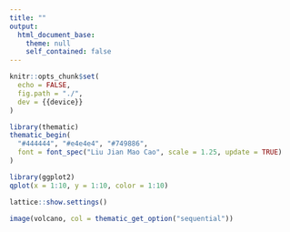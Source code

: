 ```yaml
---
title: ""
output: 
  html_document_base:
    theme: null
    self_contained: false
---
```


```r
knitr::opts_chunk$set(
  echo = FALSE,
  fig.path = "./",
  dev = {{device}}
)
```


```r
library(thematic)
thematic_begin(
  "#444444", "#e4e4e4", "#749886", 
  font = font_spec("Liu Jian Mao Cao", scale = 1.25, update = TRUE)
)
```

```r
library(ggplot2)
qplot(x = 1:10, y = 1:10, color = 1:10)
```

```r
lattice::show.settings()
```

```r
image(volcano, col = thematic_get_option("sequential"))
```
